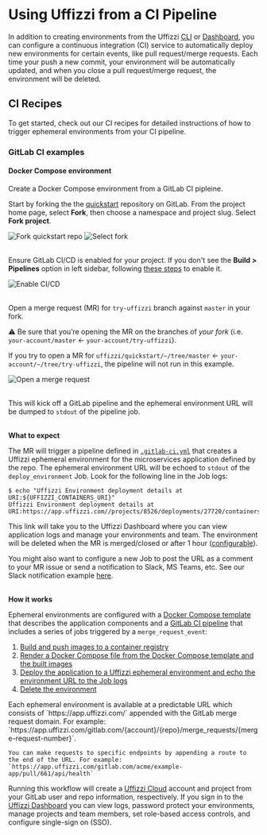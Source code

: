 
# Using Uffizzi from a CI Pipeline

In addition to creating environments from the Uffizzi [CLI](/usage/cli) or [Dashboard](/usage/dashboard), you can configure a continuous integration (CI) service to automatically deploy new environments for certain events, like pull request/merge requests. Each time your push a new commit, your environment will be automatically updated, and when you close a pull request/merge request, the environment will be deleted.

## CI Recipes

To get started, check out our CI recipes for detailed instructions of how to trigger ephemeral environments from your CI pipeline.

<Cards num={2}>
  <Cards.Card
    arrow
    title="GitHub Actions (Monorepo)"
    href="/ci/github-actions/monorepo"
  >
  </Cards.Card>
  <Cards.Card
    arrow
    title="GitHub Actions (Polyrepo)"
    href="/ci/github-actions/polyrepo"
  >
  </Cards.Card>
  <Cards.Card
    arrow
    title="GitLab CI "
    href="/ci/gitlab-ci/monorepo"
  >
  </Cards.Card>
</Cards>


### GitLab CI examples

#### Docker Compose environment

Create a Docker Compose environment from a GitLab CI pipleine.

Start by forking the the [quickstart](https://gitlab.com/uffizzicloud/quickstart-gitlab-ci) repository on GitLab. From the project home page, select **Fork**, then choose a namespace and project slug. Select **Fork project**.

<Image
    src="/images/quickstart-gitlab-fork-1.png"
    width={640}
    height={433}
    alt="Fork quickstart repo"
    className="border rounded-lg overflow-hidden mt-6"
/>
<Image
    src="/images/quickstart-gitlab-fork-2.png"
    width={640}
    height={433}
    alt="Select fork"
    className="border rounded-lg overflow-hidden mt-6"
/>

&nbsp;  
Ensure GitLab CI/CD is enabled for your project. If you don't see the **Build > Pipelines** option in left sidebar, following [these steps](https://docs.gitlab.com/ee/ci/enable_or_disable_ci.html#enable-cicd-in-a-project) to enable it.

<Image
    src="/images/quickstart-gitlab-build-pipelines.png"
    width={640}
    height={433}
    alt="Enable CI/CD"
    className="border rounded-lg overflow-hidden mt-6"
/>

&nbsp;   
Open a merge request (MR) for `try-uffizzi` branch against `master` in your fork.

:warning: Be sure that you’re opening the MR on the branches of _your fork_ (i.e. `your-account/master` ← `your-account/try-uffizzi`).

If you try to open a MR for `uffizzi/quickstart/~/tree/master` ← `your-account/~/tree/try-uffizzi`, the pipeline will not run in this example.

<Image
    src="/images/quickstart-gitlab-create-mr.png"
    width={640}
    height={433}
    alt="Open a merge request"
    className="border rounded-lg overflow-hidden mt-6"
/>

&nbsp;  
This will kick off a GitLab pipeline and the ephemeral environment URL will be dumped to `stdout` of the pipeline job. 

&nbsp;   
**What to expect**

The MR will trigger a pipeline defined in [`.gitlab-ci.yml`](https://gitlab.com/uffizzicloud/quickstart-gitlab-ci/-/blob/master/.gitlab-ci.yml) that creates a Uffizzi ephemeral environment for the microservices application defined by the repo. The ephemeral environment URL will be echoed to `stdout` of the `deploy_environment` Job. Look for the following line in the Job logs:

```
$ echo "Uffizzi Environment deployment details at URI:${UFFIZZI_CONTAINERS_URI}"
Uffizzi Environment deployment details at URI:https://app.uffizzi.com//projects/8526/deployments/27720/containers
```

This link will take you to the Uffizzi Dashboard where you can view application logs and manage your environments and team. The environment will be deleted when the MR is merged/closed or after 1 hour ([configurable](https://gitlab.com/uffizzicloud/quickstart-gitlab-ci/-/blob/master/docker-compose.uffizzi.yml#L7)).

You might also want to configure a new Job to post the URL as a comment to your MR issue or send a notification to Slack, MS Teams, etc. See our Slack notification example [here](https://gitlab.com/uffizzi/environment-action/-/blob/main/Notifications/slack.yml).

&nbsp;   
**How it works**

Ephemeral environments are configured with a [Docker Compose template](https://gitlab.com/uffizzicloud/quickstart-gitlab-ci/-/blob/master/docker-compose.uffizzi.yml) that describes the application components and a [GitLab CI pipeline](https://gitlab.com/uffizzicloud/quickstart-gitlab-ci/-/blob/master/.gitlab-ci.yml) that includes a series of jobs triggered by a `merge_request_event`:

1. [Build and push images to a container registry](https://gitlab.com/uffizzicloud/quickstart-gitlab-ci/-/blob/master/.gitlab-ci.yml#L14)
2. [Render a Docker Compose file from the Docker Compose template and the built images](https://gitlab.com/uffizzicloud/quickstart-gitlab-ci/-/blob/master/.gitlab-ci.yml#L56-76)
3. [Deploy the application to a Uffizzi ephemeral environment and echo the environment URL to the Job logs](https://gitlab.com/uffizzi/environment-action/-/blob/main/environment.gitlab-ci.yml#L30-76)
4. [Delete the environment](https://gitlab.com/uffizzi/environment-action/-/blob/main/environment.gitlab-ci.yml#L98-115)

<Callout>
    Each ephemeral environment is available at a predictable URL which consists of `https://app.uffizzi.com/` appended with the GitLab merge request domain. For example:  
    `https://app.uffizzi.com/gitlab.com/{account}/{repo}/merge_requests/{merge-request-number}`.  

    You can make requests to specific endpoints by appending a route to the end of the URL. For example:  
    `https://app.uffizzi.com/gitlab.com/acme/example-app/pull/661/api/health`  
</Callout>

Running this workflow will create a [Uffizzi Cloud](https://uffizzi.com) account and project from your GitLab user and repo information, respectively. If you sign in to the [Uffizzi Dashboard](https://app.uffizzi.com/sign_in) you can view logs, password protect your environments, manage projects and team members, set role-based access controls, and configure single-sign on (SSO).